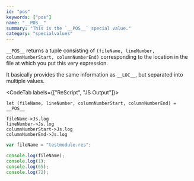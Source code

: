 ```yaml
---
id: "pos"
keywords: ["pos"]
name: "__POS__"
summary: "This is the `__POS__` special value."
category: "specialvalues"
---
```


`__POS__` returns a tuple consisting of `(fileName, lineNumber, columnNumberStart, columnNumberEnd)` corresponding to the location in the file at which you put this very expression.

It basically provides the same information as `__LOC__`, but separated into multiple values. 

<CodeTab labels={["ReScript", "JS Output"]}>

```res example
let (fileName, lineNumber, columnNumberStart, columnNumberEnd) = __POS__

fileName->Js.log
lineNumber->Js.log
columnNumberStart->Js.log
columnNumberEnd->Js.log
```

```js
var fileName = "testmodule.res";

console.log(fileName);
console.log(1);
console.log(65);
console.log(72);
```

</CodeTab>